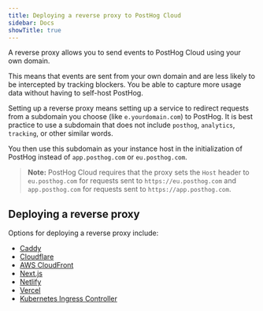 ```yaml
---
title: Deploying a reverse proxy to PostHog Cloud
sidebar: Docs
showTitle: true
---
```


A reverse proxy allows you to send events to PostHog Cloud using your own domain.

This means that events are sent from your own domain and are less likely to be intercepted by tracking blockers. You be able to capture more usage data without having to self-host PostHog.

Setting up a reverse proxy means setting up a service to redirect requests from a subdomain you choose (like `e.yourdomain.com`) to PostHog. It is best practice to use a subdomain that does not include `posthog`, `analytics`, `tracking`, or other similar words. 

You then use this subdomain as your instance host in the initialization of PostHog instead of `app.posthog.com` or `eu.posthog.com`.

> **Note:** PostHog Cloud requires that the proxy sets the `Host` header to `eu.posthog.com` for requests sent to `https://eu.posthog.com`
> and `app.posthog.com` for requests sent to `https://app.posthog.com`.

## Deploying a reverse proxy

Options for deploying a reverse proxy include:

- [Caddy](/docs/advanced/proxy/caddy)
- [Cloudflare](/docs/advanced/proxy/cloudflare)
- [AWS CloudFront](/docs/advanced/proxy/cloudfront)
- [Next.js](/docs/advanced/proxy/nextjs)
- [Netlify](/docs/advanced/proxy/netlify)
- [Vercel](/docs/advanced/proxy/vercel)
- [Kubernetes Ingress Controller](/docs/advanced/proxy/kubernetes-ingress-controller)
